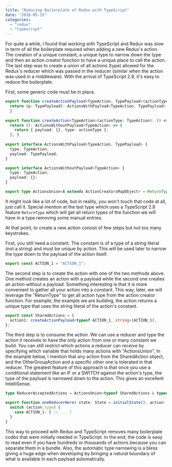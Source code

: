 ```yaml
---
title: "Reducing Boilerplate of Redux with TypeScript"
date: "2018-05-15"
categories: 
  - "redux"
  - "typescript"
---
```


For quite a while, I found that working with TypeScript and Redux was slow in term of all the boilerplate required when adding a new Redux's action. The creation of a unique constant, a unique type to narrow down the type and then an action creator function to have a unique place to call the action. The last step was to create a union of all actions (type) allowed for the Redux's reducer which was passed in the reducer (similar when the action was used in a middleware). With the arrival of TypeScript 2.8, it's easy to reduce the boilerplate.

First, some generic code must be in place.

```typescript
export function createActionPayload<TypeAction, TypePayload>(actionType: TypeAction): (payload: TypePayload) => ActionsWithPayload<TypeAction, TypePayload> { 
  return (p: TypePayload): ActionsWithPayload<TypeAction, TypePayload> => { return { payload: p, type: actionType }; }; 
  } 
  
export function createAction<TypeAction>(actionType: TypeAction): () => ActionsWithoutPayload<TypeAction> { 
  return (): ActionsWithoutPayload<TypeAction> => { 
    return { payload: {}, type: actionType }; 
  }; } 
  
export interface ActionsWithPayload<TypeAction, TypePayload> { 
  type: TypeAction; 
  payload: TypePayload; 
}

export interface ActionsWithoutPayload<TypeAction> { 
  type: TypeAction; 
  payload: {}; 
}

export type ActionsUnion<A extends ActionCreatorsMapObject> = ReturnType<A[keyof A]>; 
``` 

It might look like a lot of code, but in reality, you won't touch that code at all, just call it. Special mention at the last type which uses a TypeScript 2.8 feature `ReturnType` which will get all return types of the function we will have in a type removing some manual entries.

At that point, to create a new action consist of few steps but not too many keystrokes.

First, you still need a constant. The constant is of a type of a string literal (not a string) and must be unique by action. This will be used later to narrow the type down to the payload of the action itself. 

```typescript
export const ACTION_1 = "ACTION_1"; 
``` 


The second step is to create the action with one of the two methods above. One method creates an action with a payload while the second one creates an action without a payload. Something interesting is that it is more convenient to gather all your action into a constant. This way, later, we will leverage the "ReturnType" to get all action type from the action creator function. For example, the example we are building, the action returns a unique type that uses the string literal of the action's constant.

```typescript
export const SharedActions = { 
  action1: createActionPayload<typeof ACTION_1, string>(ACTION_1), 
}; 
``` 
The third step is to consume the action. We can use a reducer and type the action it receives to have the only action from one or many constant we build. You can still restrict which actions a reducer can receive by specifying which variable that holds many actions with "ActionsUnion". In the example below, I mention that any action from the SharedAction object, and the OtherGroupAction and a specific other one is tolerated in that reducer. The greatest feature of this approach is that once you use a conditional statement like an IF or a SWITCH against the action's type, the type of the payload is narrowed down to the action. This gives an excellent IntelliSense.

```typescript
type ReducerAcceptedActions = ActionsUnion<typeof SharedActions & typeof OtherGroupOfAction & GroupB.individualAction>;

export function oneReducerHere( state: State = initialState(), action: ReducerAcceptedActions): State {
  switch (action.type) { 
    case ACTION_1: { // ... } 
  } 
} 
``` 
This way to proceed with Redux and TypeScript removes many boilerplate codes that were initially needed in TypeScript. In the end, the code is easy to read even if you have hundreds or thousands of actions because you can separate them in a bundle. Also, the automatic type narrowing is a bless giving a huge edge when developing by bringing a natural boundary of what is available in each payload automatically.
